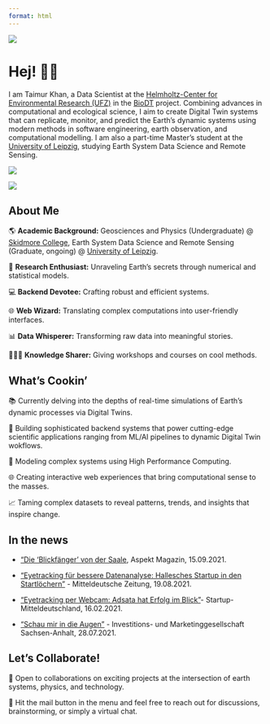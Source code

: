 ```yaml
---
format: html
---
```

::: {layout="[21,79]" .profile-header}

![](images/taimur.jpeg){.profile-pic}

# Hej! 👋🏽 
I am Taimur Khan, a Data Scientist at the [Helmholtz-Center for Environmental Research (UFZ)](https://www.ufz.de/index.php?en=49404) in the [BioDT](https://biodt.eu) project. Combining advances in computational and ecological science, I aim to create Digital Twin systems that can replicate, monitor, and predict the Earth's dynamic systems using modern methods in software engineering, earth observation, and computational modelling. I am also a part-time Master's student at the [University of Leipzig](https://www.uni-leipzig.de/studium/vor-dem-studium/studienangebot/studiengang/course/show/earth-system-data-science-and-remote-sensing-m-sc), studying Earth System Data Science and Remote Sensing. 

:::

 <a href="https://www.linkedin.com/in/taimur-h-khan/">
    <img src="https://img.shields.io/badge/linkedin-%230077B5.svg?&style=for-the-badge&logo=linkedin&logoColor=white" />
  </a>
 
  <a href="https://github.com/thisistaimur">
    <img src="https://img.shields.io/badge/github-%23121011.svg?style=for-the-badge&logo=github&logoColor=white)" />
  </a>

## About Me

🌎 **Academic Background:** Geosciences and Physics (Undergraduate) @ [Skidmore College](https://www.skidmore.edu), Earth System Data Science and Remote Sensing (Graduate, ongoing) @ [University of Leipzig](https://www.uni-leipzig.de).

🔬 **Research Enthusiast:** Unraveling Earth's secrets through numerical and statistical models.

💻 **Backend Devotee:** Crafting robust and efficient systems.

🌐 **Web Wizard:** Translating complex computations into user-friendly interfaces.

📊 **Data Whisperer:** Transforming raw data into meaningful stories.

👨🏻‍🏫 **Knowledge Sharer:** Giving workshops and courses on cool methods.

## What's Cookin'

📚 Currently delving into the depths of real-time simulations of Earth's dynamic processes via Digital Twins.

🔧 Building sophisticated backend systems that power cutting-edge scientific applications ranging from ML/AI pipelines to dynamic Digital Twin wokflows.

🧮 Modeling complex systems using High Performance Computing.

🌐 Creating interactive web experiences that bring computational sense to the masses.

📈 Taming complex datasets to reveal patterns, trends, and insights that inspire change.

## In the news

- ["Die 'Blickfänger' von der Saale](https://issuu.com/aspekt-magazin/docs/aspekt_09_2021_es/s/13541949), Aspekt Magazin, 15.09.2021.
  
- [“Eyetracking für bessere Datenanalyse: Hallesches Startup in den Startlöchern”](https://www.mz.de/lokal/halle-saale/eyetracking-fur-bessere-datenanalyse-hallesches-startup-in-den-startlochern-1708417) - Mitteldeutsche Zeitung, 19.08.2021.


- [“Eyetracking per Webcam: Adsata hat Erfolg im Blick”](https://startup-mitteldeutschland.de/adsata-eyetracking-per-webcam/)-  Startup-Mitteldeutschland, 16.02.2021.


- [“Schau mir in die Augen”](https://www.investieren-in-sachsen-anhalt.de/report-invest/schau-mir-in-die-augen) - Investitions- und Marketinggesellschaft Sachsen-Anhalt, 28.07.2021.



## Let's Collaborate!

🌱 Open to collaborations on exciting projects at the intersection of earth systems, physics, and technology.

💬 Hit the mail button in the menu and feel free to reach out for discussions, brainstorming, or simply a virtual chat.

 
